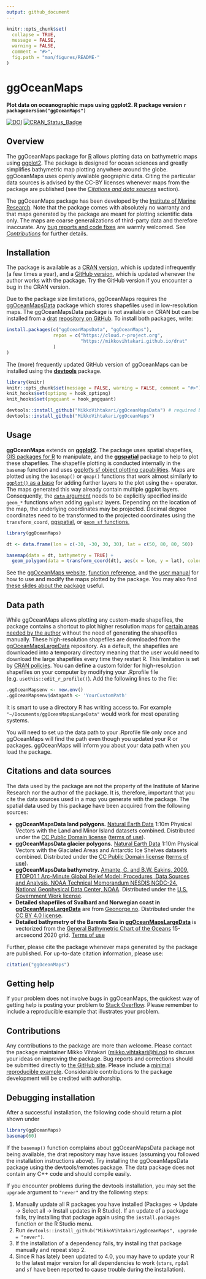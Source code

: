 ```yaml
---
output: github_document
---
```


```r
knitr::opts_chunk$set(
  collapse = TRUE,
  message = FALSE, 
  warning = FALSE,
  comment = "#>",
  fig.path = "man/figures/README-"
)
```

# ggOceanMaps
**Plot data on oceanographic maps using ggplot2. R package version `r packageVersion("ggOceanMaps")`**

[![DOI](https://zenodo.org/badge/254818056.svg)](https://zenodo.org/badge/latestdoi/254818056)
[![CRAN_Status_Badge](https://www.r-pkg.org/badges/version/ggOceanMaps)](https://cran.r-project.org/package=ggOceanMaps)

<!-- **Important information, June 2021:** ggplot2 and ggOceanMaps are now fully shifting to the [PROJ6/GDAL3 system](https://cran.r-project.org/web/packages/rgdal/vignettes/PROJ6_GDAL3.html). This means that old versions of the package, including all shapefiles, **may not work any longer**. Update your R to >=4.1, ggplot2 to >=3.3.4, ggOceanMapsData and ggOceanMaps to >=1.2, sf, sp, rgeos, raster packages, and delete all files inside your ggOceanMapsLargeData folder to make the package work again. Deeply sorry for the inconvenience :(  -->

## Overview

The ggOceanMaps package for [R](https://www.r-project.org/) allows plotting data on bathymetric maps using [ggplot2](https://ggplot2.tidyverse.org/reference). The package is designed for ocean sciences and greatly simplifies bathymetric map plotting anywhere around the globe. ggOceanMaps uses openly available geographic data. Citing the particular data sources is advised by the CC-BY licenses whenever maps from the package are published (see the [*Citations and data sources*](#citations-and-data-sources) section). 

The ggOceanMaps package has been developed by the [Institute of Marine Research](https://www.hi.no/en). Note that the package comes with absolutely no warranty and that maps generated by the package are meant for plotting scientific data only. The maps are coarse generalizations of third-party data and therefore inaccurate. Any [bug reports and code fixes](https://github.com/MikkoVihtakari/ggOceanMaps/issues) are warmly welcomed. See [*Contributions*](#contributions) for further details.

## Installation

The package is available as a [CRAN version](https://CRAN.R-project.org/package=ggOceanMaps), which is updated infrequently (a few times a year), and a [GitHub version](https://github.com/MikkoVihtakari/ggOceanMaps), which is updated whenever the author works with the package. Try the GitHub version if you encounter a bug in the CRAN version.

Due to the package size limitations, ggOceanMaps requires the [ggOceanMapsData](https://github.com/MikkoVihtakari/ggOceanMapsData) package which stores shapefiles used in low-resolution maps. The ggOceanMapsData package is not available on CRAN but can be installed from a [drat](https://CRAN.R-project.org/package=drat) [repository on GitHub](https://github.com/MikkoVihtakari/drat). To install both packages, write:

```r
install.packages(c("ggOceanMapsData", "ggOceanMaps"), 
                 repos = c("https://cloud.r-project.org",
                           "https://mikkovihtakari.github.io/drat"
                 )
)
```

The (more) frequently updated GitHub version of ggOceanMaps can be installed using the [**devtools**](https://cran.r-project.org/web/packages/devtools/index.html) package. 

```r
library(knitr)
knitr::opts_chunk$set(message = FALSE, warning = FALSE, comment = "#>")
knit_hooks$set(optipng = hook_optipng)
knit_hooks$set(pngquant = hook_pngquant)
```

```r
devtools::install_github("MikkoVihtakari/ggOceanMapsData") # required by ggOceanMaps
devtools::install_github("MikkoVihtakari/ggOceanMaps")
```

## Usage

**ggOceanMaps** extends on [**ggplot2**](http://ggplot2.tidyverse.org/reference/). The package uses spatial shapefiles, [GIS packages for R](https://cran.r-project.org/web/views/Spatial.html) to manipulate, and the [**ggspatial**](https://cran.r-project.org/web/packages/ggspatial/index.html) package to help to plot these shapefiles. The shapefile plotting is conducted internally in the `basemap` function and uses [ggplot's sf object plotting capabilities](https://ggplot2.tidyverse.org/reference/ggsf.html). Maps are plotted using the `basemap()` or `qmap()` functions that work almost similarly to [`ggplot()` as a base](https://ggplot2.tidyverse.org/reference/index.html) for adding further layers to the plot using the `+` operator. The maps generated this way already contain multiple ggplot layers. Consequently, the [`data` argument](https://ggplot2.tidyverse.org/reference/ggplot.html) needs to be explicitly specified inside `geom_*` functions when adding `ggplot2` layers. Depending on the location of the map, the underlying coordinates may be projected. Decimal degree coordinates need to be transformed to the projected coordinates using the `transform_coord`, [ggspatial](https://paleolimbot.github.io/ggspatial/), or [`geom_sf` functions.](https://ggplot2.tidyverse.org/reference/ggsf.html)

```r
library(ggOceanMaps)

dt <- data.frame(lon = c(-30, -30, 30, 30), lat = c(50, 80, 80, 50))

basemap(data = dt, bathymetry = TRUE) + 
  geom_polygon(data = transform_coord(dt), aes(x = lon, y = lat), color = "red", fill = NA)
```

See the [ggOceanMaps website](https://mikkovihtakari.github.io/ggOceanMaps/index.html), [function reference](https://mikkovihtakari.github.io/ggOceanMaps/reference/index.html), and the [user manual](https://mikkovihtakari.github.io/ggOceanMaps/articles/ggOceanMaps.html) for how to use and modify the maps plotted by the package. You may also find [these slides about the package](https://aen-r-workshop.github.io/4-ggOceanMaps/ggOceanMaps_workshop.html#1) useful. 

## Data path

While ggOceanMaps allows plotting any custom-made shapefiles, the package contains a shortcut to plot higher resolution maps for [certain areas needed by the author](https://github.com/MikkoVihtakari/ggOceanMapsLargeData/tree/master/data) without the need of generating the shapefiles manually. These high-resolution shapefiles are downloaded from the [ggOceanMapsLargeData](https://github.com/MikkoVihtakari/ggOceanMapsLargeData) repository. As a default, the shapefiles are downloaded into a temporary directory meaning that the user would need to download the large shapefiles every time they restart R. This limitation is set by [CRAN policies](https://cran.r-project.org/web/packages/policies.html). You can define a custom folder for high-resolution shapefiles on your computer by modifying your .Rprofile file (e.g. `usethis::edit_r_profile()`). Add the following lines to the file: 

```r
.ggOceanMapsenv <- new.env()
.ggOceanMapsenv$datapath <- 'YourCustomPath'
```

It is smart to use a directory R has writing access to. For example `"~/Documents/ggOceanMapsLargeData"` would work for most operating systems.

You will need to set up the data path to your .Rprofile file only once and ggOceanMaps will find the path even though you updated your R or packages. ggOceanMaps will inform you about your data path when you load the package. 

## Citations and data sources

The data used by the package are not the property of the Institute of Marine Research nor the author of the package. It is, therefore, important that you cite the data sources used in a map you generate with the package. The spatial data used by this package have been acquired from the following sources:

- **ggOceanMapsData land polygons.** [Natural Earth Data](https://www.naturalearthdata.com/downloads/10m-physical-vectors/) 1:10m Physical Vectors with the Land and Minor Island datasets combined. Distributed under the [CC Public Domain license](https://creativecommons.org/publicdomain/) ([terms of use](https://www.naturalearthdata.com/about/terms-of-use/)).
- **ggOceanMapsData glacier polygons.** [Natural Earth Data](https://www.naturalearthdata.com/downloads/10m-physical-vectors/) 1:10m Physical Vectors with the Glaciated Areas and Antarctic Ice Shelves datasets combined. Distributed under the [CC Public Domain license](https://creativecommons.org/publicdomain/) ([terms of use](https://www.naturalearthdata.com/about/terms-of-use/)).
- **ggOceanMapsData bathymetry.** [Amante, C. and B.W. Eakins, 2009. ETOPO1 1 Arc-Minute Global Relief Model: Procedures, Data Sources and Analysis. NOAA Technical Memorandum NESDIS NGDC-24. National Geophysical Data Center, NOAA](https://www.ngdc.noaa.gov/mgg/global/relief/ETOPO1/docs/ETOPO1.pdf). Distributed under the [U.S. Government Work license](https://www.usa.gov/government-works).
- **Detailed shapefiles of Svalbard and Norwegian coast in [ggOceanMapsLargeData](https://github.com/MikkoVihtakari/ggOceanMapsLargeData)** are from [Geonorge.no](https://www.geonorge.no/). Distributed under the [CC BY 4.0 license](https://creativecommons.org/licenses/by/4.0/).
- **Detailed bathymetry of the Barents Sea in [ggOceanMapsLargeData](https://github.com/MikkoVihtakari/ggOceanMapsLargeData)** is vectorized from the [General Bathymetric Chart of the Oceans](https://www.gebco.net/data_and_products/gridded_bathymetry_data/) 15-arcsecond 2020 grid. [Terms of use](https://www.gebco.net/data_and_products/gridded_bathymetry_data/gebco_2019/grid_terms_of_use.html)

Further, please cite the package whenever maps generated by the package are published. For up-to-date citation information, please use:

```r
citation("ggOceanMaps")
```

## Getting help

If your problem does not involve bugs in ggOceanMaps, the quickest way of getting help is posting your problem to [Stack Overflow](https://stackoverflow.com/questions/tagged/r). Please remember to include a reproducible example that illustrates your problem.

## Contributions

Any contributions to the package are more than welcome. Please contact the package maintainer Mikko Vihtakari (<mikko.vihtakari@hi.no>) to discuss your ideas on improving the package. Bug reports and corrections should be submitted directly to [the GitHub site](https://github.com/MikkoVihtakari/ggOceanMaps/issues). Please include a [minimal reproducible example](https://en.wikipedia.org/wiki/Minimal_working_example). Considerable contributions to the package development will be credited with authorship. 

## Debugging installation

After a successful installation, the following code should return a plot shown under

```r
library(ggOceanMaps)
basemap(60)
```

If the `basemap()` function complains about ggOceanMapsData package not being available, the drat repository may have issues (assuming you followed the installation instructions above). Try installing the ggOceanMapsData package using the devtools/remotes package. The data package does not contain any C++ code and should compile easily. 

If you encounter problems during the devtools installation, you may set the `upgrade` argument to `"never"` and try the following steps: 

1. Manually update all R packages you have installed (Packages -> Update -> Select all -> Install updates in R Studio). If an update of a package fails, try installing that package again using the `install.packages` function or the R Studio menu. 
1. Run `devtools::install_github("MikkoVihtakari/ggOceanMaps", upgrade = "never")`.
1. If the installation of a dependency fails, try installing that package manually and repeat step 2.
1. Since R has lately been updated to 4.0, you may have to update your R to the latest major version for all dependencies to work (`stars`, `rgdal` and `sf` have been reported to cause trouble during the installation).
